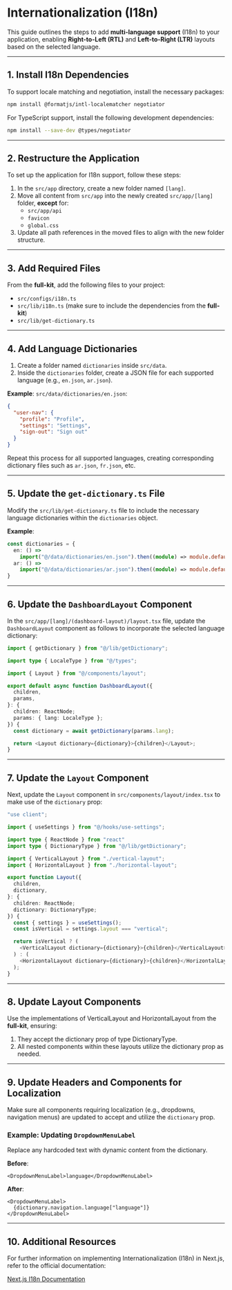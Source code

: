 # Internationalization (I18n)

This guide outlines the steps to add **multi-language support** (I18n) to your application, enabling **Right-to-Left (RTL)** and **Left-to-Right (LTR)** layouts based on the selected language.

---

## 1. Install I18n Dependencies

To support locale matching and negotiation, install the necessary packages:

```bash
npm install @formatjs/intl-localematcher negotiator
```

For TypeScript support, install the following development dependencies:

```bash
npm install --save-dev @types/negotiator
```

---

## 2. Restructure the Application

To set up the application for I18n support, follow these steps:

1. In the `src/app` directory, create a new folder named `[lang]`.
2. Move all content from `src/app` into the newly created `src/app/[lang]` folder, **except** for:
   - `src/app/api`
   - `favicon`
   - `global.css`
3. Update all path references in the moved files to align with the new folder structure.

---

## 3. Add Required Files

From the **full-kit**, add the following files to your project:

- `src/configs/i18n.ts`
- `src/lib/i18n.ts` (make sure to include the dependencies from the **full-kit**)
- `src/lib/get-dictionary.ts`

---

## 4. Add Language Dictionaries

1. Create a folder named `dictionaries` inside `src/data`.
2. Inside the `dictionaries` folder, create a JSON file for each supported language (e.g., `en.json`, `ar.json`).

**Example**: `src/data/dictionaries/en.json`:

```json
{
  "user-nav": {
    "profile": "Profile",
    "settings": "Settings",
    "sign-out": "Sign out"
  }
}
```

Repeat this process for all supported languages, creating corresponding dictionary files such as `ar.json`, `fr.json`, etc.

---

## 5. Update the `get-dictionary.ts` File

Modify the `src/lib/get-dictionary.ts` file to include the necessary language dictionaries within the `dictionaries` object.

**Example**:

```typescript
const dictionaries = {
  en: () =>
    import("@/data/dictionaries/en.json").then((module) => module.default),
  ar: () =>
    import("@/data/dictionaries/ar.json").then((module) => module.default),
}
```

---

## 6. Update the `DashboardLayout` Component

In the `src/app/[lang]/(dashboard-layout)/layout.tsx` file, update the `DashboardLayout` component as follows to incorporate the selected language dictionary:

```typescript
import { getDictionary } from "@/lib/getDictionary";

import type { LocaleType } from "@/types";

import { Layout } from "@/components/layout";

export default async function DashboardLayout({
  children,
  params,
}: {
  children: ReactNode;
  params: { lang: LocaleType };
}) {
  const dictionary = await getDictionary(params.lang);

  return <Layout dictionary={dictionary}>{children}</Layout>;
}
```

---

## 7. Update the `Layout` Component

Next, update the `Layout` component in `src/components/layout/index.tsx` to make use of the `dictionary` prop:

```typescript
"use client";

import { useSettings } from "@/hooks/use-settings";

import type { ReactNode } from "react"
import type { DictionaryType } from "@/lib/getDictionary";

import { VerticalLayout } from "./vertical-layout";
import { HorizontalLayout } from "./horizontal-layout";

export function Layout({
  children,
  dictionary,
}: {
  children: ReactNode;
  dictionary: DictionaryType;
}) {
  const { settings } = useSettings();
  const isVertical = settings.layout === "vertical";

  return isVertical ? (
    <VerticalLayout dictionary={dictionary}>{children}</VerticalLayout>
  ) : (
    <HorizontalLayout dictionary={dictionary}>{children}</HorizontalLayout>
  );
}
```

---

## 8. Update Layout Components

Use the implementations of VerticalLayout and HorizontalLayout from the **full-kit**, ensuring:

1. They accept the dictionary prop of type DictionaryType.
2. All nested components within these layouts utilize the dictionary prop as needed.

---

## 9. Update Headers and Components for Localization

Make sure all components requiring localization (e.g., dropdowns, navigation menus) are updated to accept and utilize the `dictionary` prop.

### Example: Updating `DropdownMenuLabel`

Replace any hardcoded text with dynamic content from the dictionary.

**Before**:

```tsx
<DropdownMenuLabel>language</DropdownMenuLabel>
```

**After**:

```tsx
<DropdownMenuLabel>
  {dictionary.navigation.language["language"]}
</DropdownMenuLabel>
```

---

## 10. Additional Resources

For further information on implementing Internationalization (I18n) in Next.js, refer to the official documentation:

[Next.js I18n Documentation](https://nextjs.org/docs/app/building-your-application/routing/internationalization)
